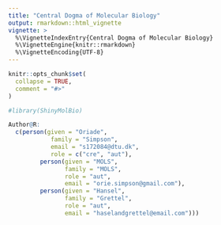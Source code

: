 ```yaml
---
title: "Central Dogma of Molecular Biology"
output: rmarkdown::html_vignette
vignette: >
  %\VignetteIndexEntry{Central Dogma of Molecular Biology}
  %\VignetteEngine{knitr::rmarkdown}
  %\VignetteEncoding{UTF-8}
---
```


```r
knitr::opts_chunk$set(
  collapse = TRUE,
  comment = "#>"
)
```

```r
#library(ShinyMolBio)
```

```r
Author@R:
  c(person(given = "Oriade", 
            family = "Simpson",
            email = "s172084@dtu.dk", 
            role = c("cre", "aut"),
         person(given = "MOLS",
                family = "MOLS",
                role = "aut",
                email = "orie.simpson@gmail.com"),
         person(given = "Hansel",
                family = "Grettel",
                role = "aut",
                email = "haselandgrettel@email.com")))
```


